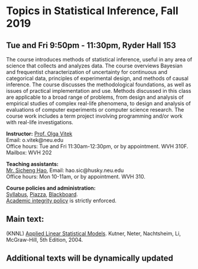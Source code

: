 <h1> Topics in Statistical Inference, Fall 2019 </h1>
<h2>Tue and Fri 9:50pm - 11:30pm, Ryder Hall 153</h2>

The course introduces methods of statistical inference, useful in any area of science that collects and analyzes data. The course overviews Bayesian and frequentist characterization of uncertainty for continuous and categorical data, principles of experimental design, and methods of causal inference. The course discusses the methodological foundations, as well as issues of practical implementation and use. Methods discussed in this class are applicable to a broad range of problems, from design and analysis of empirical studies of complex real-life phenomena, to design and analysis of evaluations of computer experiments or computer science research. The course work includes a term project involving programming and/or work with real-life investigations.


<p><strong>Instructor:</strong> [Prof. Olga Vitek](http://olga-vitek-lab.ccis.northeastern.edu/)</br>
Email: o.vitek@neu.edu</br>
Office hours: Tue and Fri 11:30am-12:30pm, or by appointment. WVH 310F.</br>
Mailbox: WVH 202</p>

<p><strong>Teaching assistants:</strong></br>
[Mr. Sicheng Hao](https://www.linkedin.com/in/sicheng-hao-0a9481b2/), 
Email: hao.sic@husky.neu.edu</br>
Office hours: Mon 10-11am, or by appointment. WVH 310.

<p><strong>Course policies and administration:</strong></br> [Syllabus](CS7290_Fall19_syllabus.pdf),  [Piazza](http://piazza.com/northeastern/fall2019/cs7290), [Blackboard](https://northeastern.blackboard.com/).</br>
[Academic integrity policy](http://www.northeastern.edu/osccr/academic-integrity-policy/) is strictly enforced.</p> 

<h2>Main text:</h2>
<p>(KNNL) [Applied Linear Statistical Models](https://www.amazon.com/Applied-Linear-Statistical-Models-2013/dp/1259064743/). Kutner, Neter, Nachtsheim, Li, McGraw-Hill, 5th Edition, 2004.
</p>

<h2>Additional texts will be dynamically updated</h2>
